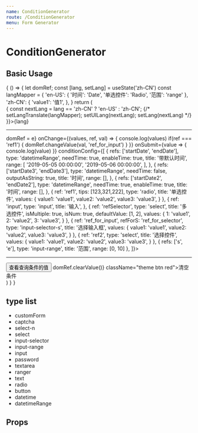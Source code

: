 ```yaml
---
name: ConditionGenerator
route: /ConditionGenerator
menu: Form Generator
---
```



# ConditionGenerator

## Basic Usage

<Playground>
  {
    () => {
      let domRef;
      const [lang, setLang] = useState('zh-CN')
      const langMapper = {
        'en-US': {
          '时间': 'Date',
          '单选控件': 'Radio',
          '范围': 'range'
        },
        'zh-CN': {
          'value1': '值1',
        },
      }
      return (
        <div>
          <span className="btn theme" onClick={e => {
            const nextLang = lang == 'zh-CN' ? 'en-US' : 'zh-CN';
            {/* setLangTranslate(langMapper);
            setUILang(nextLang);
            setLang(nextLang) */}
          }}>{lang}</span>
          <hr />
          <ConditionGenerator
            ref={e => domRef = e}
            onChange={(values, ref, val) => {
              console.log(values)
              if(ref === 'ref1') {
                domRef.changeValue(val, 'ref_for_input')
              }
            }}
            onSubmit={value => {
              console.log(value)
            }}
            conditionConfig={[
              {
                refs: ['startDate', 'endDate'],
                type: 'datetimeRange',
                needTime: true,
                enableTime: true,
                title: '带默认时间',
                range: [
                  '2019-05-05 00:00:00',
                  '2019-05-06 00:00:00',
                ],
              },
              {
                refs: ['startDate3', 'endDate3'],
                type: 'datetimeRange',
                needTime: false,
                outputAsString: true,
                title: '时间',
                range: [],
              },
              {
                refs: ['startDate2', 'endDate2'],
                type: 'datetimeRange',
                needTime: true,
                enableTime: true,
                title: '时间',
                range: [],
              },
              {
                ref: 'ref1',
                tips: [123,321,222],
                type: 'radio',
                title: '单选控件',
                values: {
                  value1: 'value1',
                  value2: 'value2',
                  value3: 'value3',
                }
              },
              {
                ref: 'input',
                type: 'input',
                title: '输入',
              },
              {
                ref: 'refSelector',
                type: 'select',
                title: '多选控件',
                isMultiple: true,
                isNum: true,
                defaultValue: [1, 2],
                values: {
                  1: 'value1',
                  2: 'value2',
                  3: 'value3',
                }
              },
              {
                ref: 'ref_for_input',
                refForS: 'ref_for_selector',
                type: 'input-selector-s',
                title: '选择输入框',
                values: {
                  value1: 'value1',
                  value2: 'value2',
                  value3: 'value3',
                }
              },
              {
                ref: 'ref2',
                type: 'select',
                title: '选择控件',
                values: {
                  value1: 'value1',
                  value2: 'value2',
                  value3: 'value3',
                }
              },
              {
                refs: ['s', 'e'],
                type: 'input-range',
                title: '范围',
                range: [0, 10]
              },
            ]}>
          </ConditionGenerator>
          <hr />
          <div>
            <button type="submit" className="theme btn mr10">查看查询条件的值</button>
            <span onClick={e => domRef.clearValue()} className="theme btn red">清空条件</span>
          </div>
        </div>
      )
    }
  }
</Playground>

## type list

- customForm
- captcha
- select-n
- select
- input-selector
- input-range
- input
- password
- textarea
- ranger
- text
- radio
- button
- datetime
- datetimeRange

## Props

<Props of={ConditionGenerator} />
